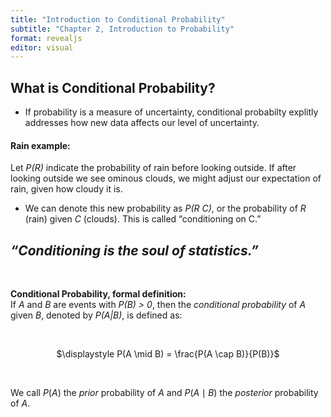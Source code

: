 ```yaml
---
title: "Introduction to Conditional Probability"
subtitle: "Chapter 2, Introduction to Probability"
format: revealjs
editor: visual
---
```


## What is Conditional Probability?

-   If probability is a measure of uncertainty, conditional probabilty explitly addresses how new data affects our level of uncertainty.

#### Rain example:
Let *P(R)* indicate the probability of rain before looking outside. If after looking outside we see ominous clouds, we might adjust our expectation of rain, given how cloudy it is. 

- We can denote this new probability as *P(R \mid C)*, or the probability of *R* (rain) given *C* (clouds). This is called "conditioning on C." 


## *"Conditioning is the soul of statistics."*

<br>

__Conditional Probability, formal definition:__  
If *A* and *B* are events with *P(B) > 0*, then the *conditional probability* of *A* given *B*, denoted by *P(A|B)*, is defined as:

<br>

<center>
$\displaystyle P(A \mid B) = \frac{P(A \cap B)}{P(B)}$
</center>

<br>

We call $P(A)$ the *prior* probability of *A* and $P (A \mid B)$ the *posterior* probability of *A*. 
